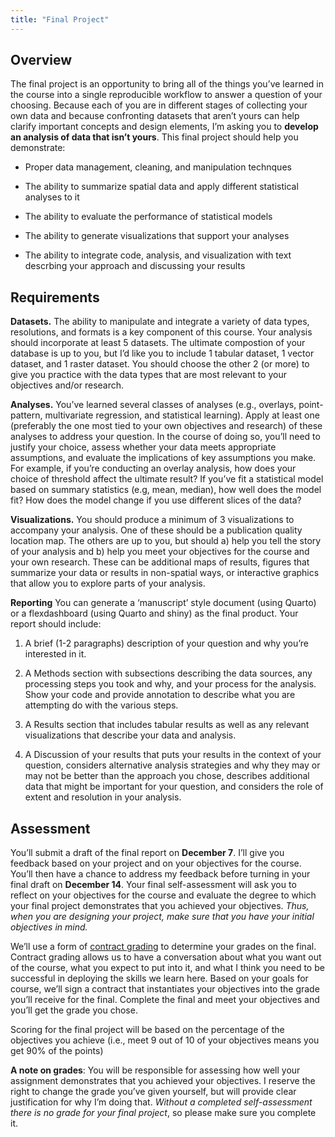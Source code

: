 ```yaml
---
title: "Final Project"
---
```


## Overview

The final project is an opportunity to bring all of the things you've learned in the course into a single reproducible workflow to answer a question of your choosing. Because each of you are in different stages of collecting your own data and because confronting datasets that aren’t yours can help clarify important concepts and design elements, I’m asking you to **develop an analysis of data that isn’t yours**. This final project should help you demonstrate:

* Proper data management, cleaning, and manipulation technques

* The ability to summarize spatial data and apply different statistical analyses to it

* The ability to evaluate the performance of statistical models

* The ability to generate visualizations that support your analyses

* The ability to integrate code, analysis, and visualization with text descrbing your approach and discussing your results

## Requirements

**Datasets.** The ability to manipulate and integrate a variety of data types, resolutions, and formats is a key component of this course. Your analysis should incorporate at least 5 datasets. The ultimate compostion of your database is up to you, but I'd like you to include 1 tabular dataset, 1 vector dataset, and 1 raster dataset. You should choose the other 2 (or more) to give you practice with the data types that are most relevant to your objectives and/or research.

**Analyses.** You've learned several classes of analyses (e.g., overlays, point-pattern, multivariate regression, and statistical learning). Apply at least one (preferably the one most tied to your own objectives and research) of these analyses to address your question. In the course of doing so, you'll need to justify your choice, assess whether your data meets appropriate assumptions, and evaluate the implications of key assumptions you make. For example, if you're conducting an overlay analysis, how does your choice of threshold affect the ultimate result? If you've fit a statistical model based on summary statistics (e.g, mean, median), how well does the model fit? How does the model change if you use different slices of the data?

**Visualizations.** You should produce a minimum of 3 visualizations to accompany your analysis. One of these should be a publication quality location map. The others are up to you, but should a) help you tell the story of your analysis and b) help you meet your objectives for the course and your own research. These can be additional maps of results, figures that summarize your data or results in non-spatial ways, or interactive graphics that allow you to explore parts of your analysis. 

**Reporting**
You can generate a 'manuscript' style document (using Quarto) or a flexdashboard (using Quarto and shiny) as the final product. Your report should include:

1. A brief (1-2 paragraphs) description of your question and why you're interested in it.

2. A Methods section with subsections describing the data sources, any processing steps you took and why, and your process for the analysis. Show your code and provide annotation to describe what you are attempting do with the various steps.

3. A Results section that includes tabular results as well as any relevant visualizations that describe your data and analysis.

4. A Discussion of your results that puts your results in the context of your question, considers alternative analysis strategies and why they may or may not be better than the approach you chose, describes additional data that might be important for your question, and considers the role of extent and resolution in your analysis.

## Assessment

You'll submit a draft of the final report on **December 7**. I'll give you feedback based on your project and on your objectives for the course. You'll then have a chance to address my feedback before turning in your final draft on **December 14**. Your final self-assessment will ask you to reflect on your objectives for the course and evaluate the degree to which your final project demonstrates that you achieved your objectives. *Thus, when you are designing your project, make sure that you have your initial objectives in mind.*


We'll use a form of [contract grading](https://en.wikipedia.org/wiki/Contract_grading#:~:text=Contract%20grading%20is%20a%20form,correspond%20to%20specific%20letter%20grades.) to determine your grades on the final. Contract grading allows us to have a conversation about what you want out of the course, what you expect to put into it, and what I think you need to be successful in deploying the skills we learn here. Based on your goals for course, we'll sign a contract that instantiates your objectives into the grade you'll receive for the final. Complete the final and meet your objectives and you'll get the grade you chose. 

Scoring for the final project will be based on the percentage of the objectives you achieve (i.e., meet 9 out of 10 of your objectives means you get 90% of the points)



:::{.callout-tip}
**A note on grades**: You will be responsible for assessing how well your assignment demonstrates that you achieved your objectives. I reserve the right to change the grade you've given yourself, but will provide clear justification for why I'm doing that. _Without a completed self-assessment there is no grade for your final project_, so please make sure you complete it.
:::